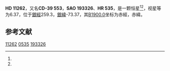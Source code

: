 {{Starbox begin
| name = HD 11262
}}
{{Starbox observe
| epoch = [[J2000.0|J2000.0]]
| constell = {{星座名待查}}<ref name=SIMBAD>{{cite web
 | url=http://simbad.u-strasbg.fr/simbad/sim-id?Ident=HR+535
 | title =Pulsating variable Star
 | publisher=Centre de Données astronomiques de Strasbourg
 | work=SIMBAD
 | accessdate=2012-07-13}}</ref><ref name=DATA>{{cite web
 | url=http://vizier.u-strasbg.fr/viz-bin/VizieR-5?-out.add=.&-source=5050&-corr=PK=HR&-out.max=9999&HR=535
 | title=VizieR Detailed Page
 | accessdate=2012-07-13
 | archive-date=2016-03-05
 | archive-url=https://web.archive.org/web/20160305202536/http://vizier.u-strasbg.fr/viz-bin/VizieR-5?-out.add=.&-source=5050&-corr=PK=HR&-out.max=9999&HR=535
 | dead-url=no
 }}</ref>
| 星官 = 
| ra = {{RA|1|49|48.8}}<ref name=SIMBAD /><ref name=DATA />
| dec = {{DEC|-38|24|14}}<ref name=SIMBAD /><ref name=DATA />
| appmag_v = 6.37<ref name=SIMBAD /><ref name=DATA />
}}
{{Starbox character
| class = F8V<ref name=SIMBAD /><ref name=DATA />
| b-v = 0.52<ref name=SIMBAD /><ref name=DATA />
| u-b = <ref name=SIMBAD /><ref name=DATA />
| r-i = <ref name=SIMBAD /><ref name=DATA />
| variable = 
}}
{{Starbox astrometry
| radial_v = 
| prop_mo_ra = 22
| parallax = 0.022
| p_error = 
}}
{{Starbox catalog
| names =CD-39 553，[[SAO星表|SAO]] 193326，[[HD星表|HD]] 11262，[[HR星表|HR]] 535}}
{{Starbox reference |Simbad=HR+535}}
{{Starbox end}}

'''HD 11262'''，又名'''CD-39 553'''，'''SAO 193326'''、'''HR 535'''，是一颗恒星<ref name=SIMBAD /><ref name=DATA />，视星等为6.37，位于[[銀道座標系|銀經]]259.3，[[銀道座標系|銀緯]]-73.37，其[[B1900.0|B1900.0]]坐标为赤經{{RA|1|45|29.9}}，赤緯{{DEC|-38|-73.37|25}}。

== 参考文献 ==
{{reflist}}

{{star-stub}}

[[Category:HD和HDE天體|11262]]
[[Category:HR天體|0535]]
[[Category:SAO天體|193326]]